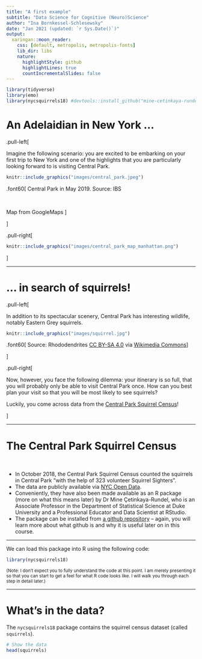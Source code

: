 ```yaml
---
title: "A first example"
subtitle: "Data Science for Cognitive (Neuro)Science"
author: "Ina Bornkessel-Schlesewsky"
date: "Jan 2021 (updated: `r Sys.Date()`)"
output:
  xaringan::moon_reader:
    css: [default, metropolis, metropolis-fonts]
    lib_dir: libs
    nature:
      highlightStyle: github
      highlightLines: true
      countIncrementalSlides: false
---
```


```r
library(tidyverse)
library(emo)
library(nycsquirrels18) #devtools::install_github("mine-cetinkaya-rundel/nycsquirrels18")

```

# An Adelaidian in New York ...

.pull-left[

Imagine the following scenario: you are excited to be embarking on your first trip to New York and one of the highlights that you are particularly looking forward to is visiting Central Park.

```r
knitr::include_graphics("images/central_park.jpeg")
```

.font60[
Central Park in May 2019. Source: IBS

<br>

Map from GoogleMaps
]

]

.pull-right[
```r
knitr::include_graphics("images/central_park_map_manhattan.png")
```

]

---

# ... in search of squirrels!

.pull-left[

In addition to its spectacular scenery, Central Park has interesting wildlife, notably Eastern Grey squirrels. 

```r
knitr::include_graphics("images/squirrel.jpg")
```

.font60[
Source: Rhododendrites [CC BY-SA 4.0](https://creativecommons.org/licenses/by-sa/4.0)
via [Wikimedia Commons](https://commons.wikimedia.org/wiki/File:Squirrel_in_Central_Park_10100.jpg)
]

]

.pull-right[

Now, however, you face the following dilemma: your itinerary is so full, that you will probably only be able to visit Central Park once.
How can you best plan your visit so that you will be most likely to see squirrels?

Luckily, you come across data from the [Central Park Squirrel Census](https://www.thesquirrelcensus.com/)!

]

---

# The Central Park Squirrel Census

<br>

- In October 2018, the Central Park Squirrel Census counted the squirrels in Central Park "with the help of 323 volunteer Squirrel Sighters".
- The data are publicly available via [NYC Open Data](https://data.cityofnewyork.us/Environment/2018-Central-Park-Squirrel-Census-Squirrel-Data/vfnx-vebw).
- Conveniently, they have also been made available as an R package (more on what this means later) by Dr Mine Çetinkaya-Rundel, who is an Associate Professor in the Department of Statistical Science at Duke University and a Professional Educator and Data Scientist at RStudio.
- The package can be installed from [a github repository](https://github.com/mine-cetinkaya-rundel/nycsquirrels18) -- again, you will learn more about what github is and why it is useful later on in this course.

***

We can load this package into R using the following code: 

```r
library(nycsquirrels18)
```

<small>
(Note: I don't expect you to fully understand the code at this point.
I am merely presenting it so that you can start to get a feel for what R code looks like.
I will walk you through each step in detail later.)
</small>

---

# What's in the data?

The `nycsquirrels18` package contains the squirrel census dataset (called `squirrels`).

```r
# Show the data 
head(squirrels)
```


